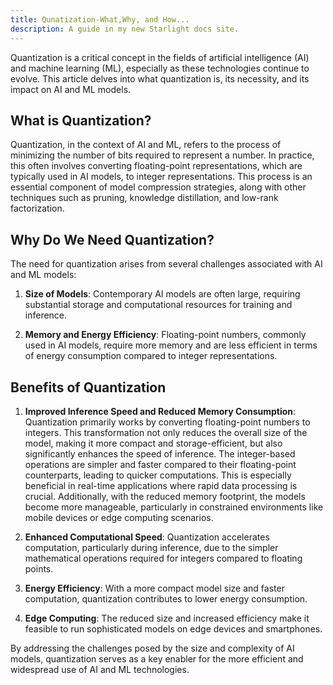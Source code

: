 ```yaml
---
title: Qunatization-What,Why, and How...
description: A guide in my new Starlight docs site.
---
```

Quantization is a critical concept in the fields of artificial intelligence (AI) and machine learning (ML), especially as these technologies continue to evolve. This article delves into what quantization is, its necessity, and its impact on AI and ML models.

## What is Quantization?

Quantization, in the context of AI and ML, refers to the process of minimizing the number of bits required to represent a number. In practice, this often involves converting floating-point representations, which are typically used in AI models, to integer representations. This process is an essential component of model compression strategies, along with other techniques such as pruning, knowledge distillation, and low-rank factorization.

## Why Do We Need Quantization?

The need for quantization arises from several challenges associated with AI and ML models:

1. **Size of Models**: Contemporary AI models are often large, requiring substantial storage and computational resources for training and inference.

2. **Memory and Energy Efficiency**: Floating-point numbers, commonly used in AI models, require more memory and are less efficient in terms of energy consumption compared to integer representations.

## Benefits of Quantization

1. **Improved Inference Speed and Reduced Memory Consumption**: Quantization primarily works by converting floating-point numbers to integers. This transformation not only reduces the overall size of the model, making it more compact and storage-efficient, but also significantly enhances the speed of inference. The integer-based operations are simpler and faster compared to their floating-point counterparts, leading to quicker computations. This is especially beneficial in real-time applications where rapid data processing is crucial. Additionally, with the reduced memory footprint, the models become more manageable, particularly in constrained environments like mobile devices or edge computing scenarios.


2. **Enhanced Computational Speed**: Quantization accelerates computation, particularly during inference, due to the simpler mathematical operations required for integers compared to floating points.

3. **Energy Efficiency**: With a more compact model size and faster computation, quantization contributes to lower energy consumption.

4. **Edge Computing**: The reduced size and increased efficiency make it feasible to run sophisticated models on edge devices and smartphones.

By addressing the challenges posed by the size and complexity of AI models, quantization serves as a key enabler for the more efficient and widespread use of AI and ML technologies.


